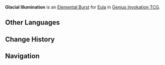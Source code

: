 {{Stub}}
{{About|the Character Card Skill for [[Genius Invokation TCG]]|the Playable Character Talent|Glacial Illumination}}
{{Genius Invokation TCG Skill Infobox
|title      = Glacial Illumination
|image      = Glacial Illumination Character Card Skill.png
|type       = Elemental Burst
|character  = Eula
|element    = Cryo
|matching   = 3
|energy     = 2
|effect     = Deals 2 {{Color|Cryo DMG}}, summons 1 '''[[Lightfall Sword (Summon)|Lightfall Sword]]'''.<br /><br />{{TCG Summon|Lightfall Sword}}
|order      = 3
}}
'''Glacial Illumination''' is an [[Character Card Elemental Burst|Elemental Burst]] for [[Eula (Character Card)|Eula]] in [[Genius Invokation TCG]].

==Other Languages==
{{Transclude|Glacial Illumination|Other Languages}}

==Change History==
{{Change History|3.5}}

==Navigation==
{{Genius Invokation TCG Skill Navbox|Eula}}